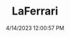 ---
width: 4000
height: 6000
title: LaFerrari
description: Yellow LaFerrari at Petrol Lounge in Austin, TX.
date: 4/14/2023 12:00:57 PM
cameraMake: Sony
cameraModel: ILCE-7M3
lens: 24-70mm F2.8 DG DN | Art 019
settingsfStop: f/2.8
settingsISO: ISO 100
settingsShutter: 1/250
settingsFocalLength: 70 mm
---